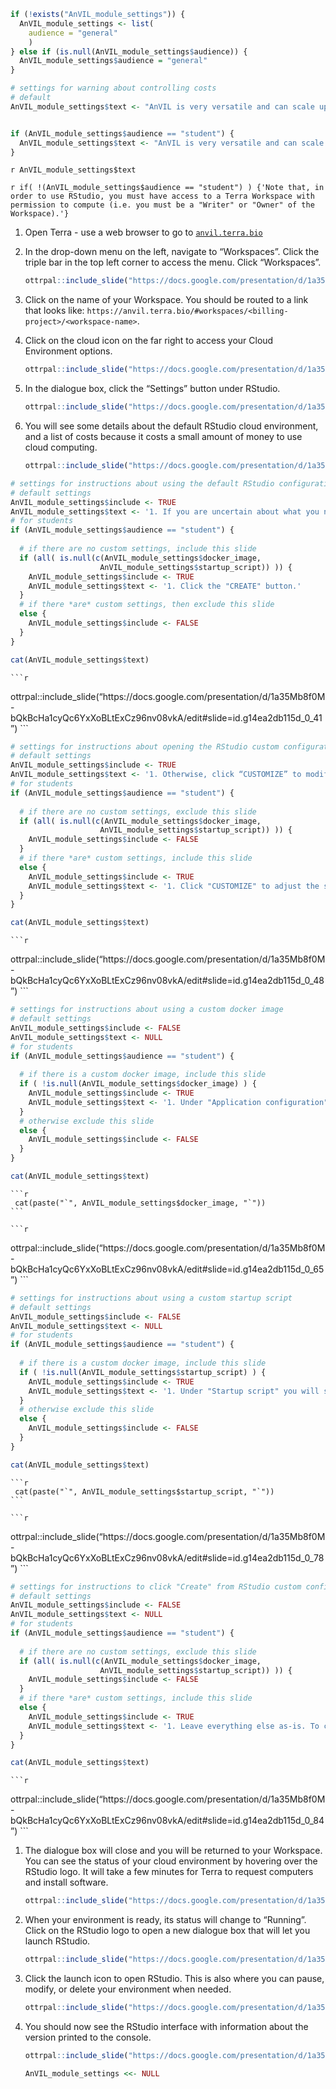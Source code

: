 ```r
if (!exists("AnVIL_module_settings")) {
  AnVIL_module_settings <- list(
    audience = "general"
    )
} else if (is.null(AnVIL_module_settings$audience)) {
  AnVIL_module_settings$audience = "general"
}
```

```r
# settings for warning about controlling costs
# default
AnVIL_module_settings$text <- "AnVIL is very versatile and can scale up to use very powerful cloud computers. It's very important that you select a cloud computing environment appropriate to your needs to avoid runaway costs.  If you are uncertain, start with the default settings; it is fairly easy to increase your compute resources later, if needed, but harder to scale down."


if (AnVIL_module_settings$audience == "student") {
  AnVIL_module_settings$text <- "AnVIL is very versatile and can scale up to use very powerful cloud computers. It's very important that you select the cloud computing environment described here to avoid runaway costs."
}
```

:::{.warning}
`r AnVIL_module_settings$text`
:::

`r if( !(AnVIL_module_settings$audience == "student") ) {'Note that, in order to use RStudio, you must have access to a Terra Workspace with permission to compute (i.e. you must be a "Writer" or "Owner" of the Workspace).'}`

1. Open Terra - use a web browser to go to [`anvil.terra.bio`](https://anvil.terra.bio/)

1. In the drop-down menu on the left, navigate to "Workspaces". Click the triple bar in the top left corner to access the menu. Click "Workspaces".

    ```r
ottrpal::include_slide("https://docs.google.com/presentation/d/1a35Mb8f0M-bQkBcHa1cyQc6YxXoBLtExCz96nv08vkA/edit#slide=id.g117989bd49c_0_150")
    ```

1. Click on the name of your Workspace. You should be routed to a link that looks like: `https://anvil.terra.bio/#workspaces/<billing-project>/<workspace-name>`.

1. Click on the cloud icon on the far right to access your Cloud Environment options.

    ```r
ottrpal::include_slide("https://docs.google.com/presentation/d/1a35Mb8f0M-bQkBcHa1cyQc6YxXoBLtExCz96nv08vkA/edit#slide=id.g14ea2db115d_0_22")
    ```

1. In the dialogue box, click the "Settings" button under RStudio.

    ```r
ottrpal::include_slide("https://docs.google.com/presentation/d/1a35Mb8f0M-bQkBcHa1cyQc6YxXoBLtExCz96nv08vkA/edit#slide=id.g14ea2db115d_0_18")
    ```

1. You will see some details about the default RStudio cloud environment, and a list of costs because it costs a small amount of money to use cloud computing.

    ```r
ottrpal::include_slide("https://docs.google.com/presentation/d/1a35Mb8f0M-bQkBcHa1cyQc6YxXoBLtExCz96nv08vkA/edit#slide=id.g14ea2db115d_0_35")
    ```

```r
# settings for instructions about using the default RStudio configuration
# default settings
AnVIL_module_settings$include <- TRUE
AnVIL_module_settings$text <- '1. If you are uncertain about what you need, the default configuration is a reasonable, cost-conservative choice.  It is fairly easy to increase your compute resources later, if needed, but harder to scale down. Click the “Create” button.'
# for students
if (AnVIL_module_settings$audience == "student") {
  
  # if there are no custom settings, include this slide
  if (all( is.null(c(AnVIL_module_settings$docker_image,
                    AnVIL_module_settings$startup_script)) )) {
    AnVIL_module_settings$include <- TRUE
    AnVIL_module_settings$text <- '1. Click the "CREATE" button.'
  }
  # if there *are* custom settings, then exclude this slide
  else {
    AnVIL_module_settings$include <- FALSE
  }
}
```

```r
cat(AnVIL_module_settings$text)
```

    ```r
ottrpal::include_slide("https://docs.google.com/presentation/d/1a35Mb8f0M-bQkBcHa1cyQc6YxXoBLtExCz96nv08vkA/edit#slide=id.g14ea2db115d_0_41")
    ```

```r
# settings for instructions about opening the RStudio custom configuration menu
# default settings
AnVIL_module_settings$include <- TRUE
AnVIL_module_settings$text <- '1. Otherwise, click “CUSTOMIZE” to modify the environment for your needs.'
# for students
if (AnVIL_module_settings$audience == "student") {
  
  # if there are no custom settings, exclude this slide
  if (all( is.null(c(AnVIL_module_settings$docker_image,
                    AnVIL_module_settings$startup_script)) )) {
    AnVIL_module_settings$include <- FALSE
  }
  # if there *are* custom settings, include this slide
  else {
    AnVIL_module_settings$include <- TRUE
    AnVIL_module_settings$text <- '1. Click "CUSTOMIZE" to adjust the settings for your environment.'
  }
}
```

```r
cat(AnVIL_module_settings$text)
```

    ```r
ottrpal::include_slide("https://docs.google.com/presentation/d/1a35Mb8f0M-bQkBcHa1cyQc6YxXoBLtExCz96nv08vkA/edit#slide=id.g14ea2db115d_0_48")
    ```

```r
# settings for instructions about using a custom docker image
# default settings
AnVIL_module_settings$include <- FALSE
AnVIL_module_settings$text <- NULL
# for students
if (AnVIL_module_settings$audience == "student") {
  
  # if there is a custom docker image, include this slide
  if ( !is.null(AnVIL_module_settings$docker_image) ) {
    AnVIL_module_settings$include <- TRUE
    AnVIL_module_settings$text <- '1. Under "Application configuration" you will see a dropdown menu.  You can also enter text here.  Copy the following link into the box:'
  }
  # otherwise exclude this slide
  else {
    AnVIL_module_settings$include <- FALSE
  }
}
```

```r
cat(AnVIL_module_settings$text)
```

    ```r
     cat(paste("`", AnVIL_module_settings$docker_image, "`"))
    ```

    ```r
ottrpal::include_slide("https://docs.google.com/presentation/d/1a35Mb8f0M-bQkBcHa1cyQc6YxXoBLtExCz96nv08vkA/edit#slide=id.g14ea2db115d_0_65")
    ```

```r
# settings for instructions about using a custom startup script
# default settings
AnVIL_module_settings$include <- FALSE
AnVIL_module_settings$text <- NULL
# for students
if (AnVIL_module_settings$audience == "student") {
  
  # if there is a custom docker image, include this slide
  if ( !is.null(AnVIL_module_settings$startup_script) ) {
    AnVIL_module_settings$include <- TRUE
    AnVIL_module_settings$text <- '1. Under "Startup script" you will see textbox.  Copy the following link into the box:'
  }
  # otherwise exclude this slide
  else {
    AnVIL_module_settings$include <- FALSE
  }
}
```

```r
cat(AnVIL_module_settings$text)
```

    ```r
     cat(paste("`", AnVIL_module_settings$startup_script, "`"))
    ```

    ```r
ottrpal::include_slide("https://docs.google.com/presentation/d/1a35Mb8f0M-bQkBcHa1cyQc6YxXoBLtExCz96nv08vkA/edit#slide=id.g14ea2db115d_0_78")
    ```

```r
# settings for instructions to click "Create" from RStudio custom configuration
# default settings
AnVIL_module_settings$include <- FALSE
AnVIL_module_settings$text <- NULL
# for students
if (AnVIL_module_settings$audience == "student") {
  
  # if there are no custom settings, exclude this slide
  if (all( is.null(c(AnVIL_module_settings$docker_image,
                    AnVIL_module_settings$startup_script)) )) {
    AnVIL_module_settings$include <- FALSE
  }
  # if there *are* custom settings, include this slide
  else {
    AnVIL_module_settings$include <- TRUE
    AnVIL_module_settings$text <- '1. Leave everything else as-is. To create your RStudio Cloud Environment, click on the “CREATE” button.'
  }
}
```

```r
cat(AnVIL_module_settings$text)
```

    ```r
ottrpal::include_slide("https://docs.google.com/presentation/d/1a35Mb8f0M-bQkBcHa1cyQc6YxXoBLtExCz96nv08vkA/edit#slide=id.g14ea2db115d_0_84")
    ```

1. The dialogue box will close and you will be returned to your Workspace.  You can see the status of your cloud environment by hovering over the RStudio logo.  It will take a few minutes for Terra to request computers and install software.

    ```r
ottrpal::include_slide("https://docs.google.com/presentation/d/1a35Mb8f0M-bQkBcHa1cyQc6YxXoBLtExCz96nv08vkA/edit#slide=id.g14ea2db115d_0_91")
    ```

1. When your environment is ready, its status will change to “Running”.  Click on the RStudio logo to open a new dialogue box that will let you launch RStudio.

    ```r
ottrpal::include_slide("https://docs.google.com/presentation/d/1a35Mb8f0M-bQkBcHa1cyQc6YxXoBLtExCz96nv08vkA/edit#slide=id.g14ea2db115d_0_95")
    ```
    
1. Click the launch icon to open RStudio.  This is also where you can pause, modify, or delete your environment when needed.

    ```r
ottrpal::include_slide("https://docs.google.com/presentation/d/1a35Mb8f0M-bQkBcHa1cyQc6YxXoBLtExCz96nv08vkA/edit#slide=id.g14ea2db115d_0_99")
    ```

1. You should now see the RStudio interface with information about the version printed to the console.

    ```r
ottrpal::include_slide("https://docs.google.com/presentation/d/1a35Mb8f0M-bQkBcHa1cyQc6YxXoBLtExCz96nv08vkA/edit#slide=id.g14ea2db115d_0_103")
    ```
```r
AnVIL_module_settings <<- NULL
```
